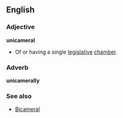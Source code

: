 ==English==
=== Adjective ===

'''unicameral'''

* Of or having a single [[legislative]] [[chamber]].

=== Adverb ===

'''unicamerally'''

===See also===

*[[Bicameral]]